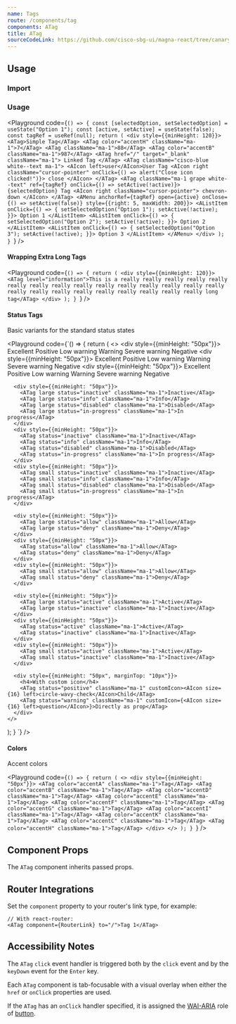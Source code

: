 ```yaml
---
name: Tags
route: /components/tag
components: ATag
title: ATag
sourceCodeLink: https://github.com/cisco-sbg-ui/magna-react/tree/canary/framework/components/ATag
---
```


## Usage

### Import

<ComponentImport components="ATag" />

### Usage

<Playground
  code={`() => {
  const [selectedOption, setSelectedOption] = useState("Option 1");
  const [active, setActive] = useState(false);
  const tagRef = useRef(null);
  return (
    <div style={{minHeight: 120}}>
      <ATag>Simple Tag</ATag>
      <ATag color="accentH" className="ma-1">7</ATag>
      <ATag className="ma-1">88</ATag>
      <ATag color="accentB" className="ma-1">987</ATag>
      <ATag href="/" target="_blank" className="ma-1">
        Linked Tag
      </ATag>
      <ATag className="cisco-blue white--text ma-1">
        <AIcon left>user</AIcon>User Tag
        <AIcon
          right
          className="cursor-pointer"
          onClick={() => alert("Close icon clicked!")}>
          close
        </AIcon>
      </ATag>
      <ATag
        className="ma-1 grape white--text"
        ref={tagRef}
        onClick={() => setActive(!active)}>
        {selectedOption} Tag
        <AIcon right className="cursor-pointer">
          chevron-down
        </AIcon>
      </ATag>
      <AMenu
        anchorRef={tagRef}
        open={active}
        onClose={() => setActive(false)}
        style={{right: 5, maxWidth: 200}}>
        <AListItem
          onClick={() => {
            setSelectedOption("Option 1");
            setActive(!active);
          }}>
          Option 1
        </AListItem>
        <AListItem
          onClick={() => {
            setSelectedOption("Option 2");
            setActive(!active);
          }}>
          Option 2
        </AListItem>
        <AListItem
          onClick={() => {
            setSelectedOption("Option 3");
            setActive(!active);
          }}>
          Option 3
        </AListItem>
      </AMenu>
    </div>
);
}
`}
/>

#### Wrapping Extra Long Tags

<Playground
  code={`() => {
  return (
    <div style={{minHeight: 120}}>
      <ATag level="information">This is a really really really really really really really really really really really really really really really really really really really really really really really really long tag</ATag>
    </div>
  );
}
`}
/>

#### Status Tags

Basic variants for the standard status states

<Playground
  code={`() => {
  return (
    <>
      <div style={{minHeight: "50px"}}>
        <ATag large status="excellent" className="ma-1">Excellent</ATag>
        <ATag large status="positive" className="ma-1">Positive</ATag>
        <ATag large status="low-warning" className="ma-1">Low warning</ATag>
        <ATag large status="warning" className="ma-1">Warning</ATag>
        <ATag large status="severe-warning" className="ma-1">Severe warning</ATag>
        <ATag large status="negative" className="ma-1">Negative</ATag>
      </div>
      <div style={{minHeight: "50px"}}>
        <ATag status="excellent" className="ma-1">Excellent</ATag>
        <ATag status="positive" className="ma-1">Positive</ATag>
        <ATag status="low-warning" className="ma-1">Low warning</ATag>
        <ATag status="warning" className="ma-1">Warning</ATag>
        <ATag status="severe-warning" className="ma-1">Severe warning</ATag>
        <ATag status="negative" className="ma-1">Negative</ATag>
      </div>
      <div style={{minHeight: "50px"}}>
        <ATag small status="excellent" className="ma-1">Excellent</ATag>
        <ATag small status="positive" className="ma-1">Positive</ATag>
        <ATag small status="low-warning" className="ma-1">Low warning</ATag>
        <ATag small status="warning" className="ma-1">Warning</ATag>
        <ATag small status="severe-warning" className="ma-1">Severe warning</ATag>
        <ATag small status="negative" className="ma-1">Negative</ATag>
      </div>

      <div style={{minHeight: "50px"}}>
        <ATag large status="inactive" className="ma-1">Inactive</ATag>
        <ATag large status="info" className="ma-1">Info</ATag>
        <ATag large status="disabled" className="ma-1">Disabled</ATag>
        <ATag large status="in-progress" className="ma-1">In progress</ATag>
      </div>
      <div style={{minHeight: "50px"}}>
        <ATag status="inactive" className="ma-1">Inactive</ATag>
        <ATag status="info" className="ma-1">Info</ATag>
        <ATag status="disabled" className="ma-1">Disabled</ATag>
        <ATag status="in-progress" className="ma-1">In progress</ATag>
      </div>
      <div style={{minHeight: "50px"}}>
        <ATag small status="inactive" className="ma-1">Inactive</ATag>
        <ATag small status="info" className="ma-1">Info</ATag>
        <ATag small status="disabled" className="ma-1">Disabled</ATag>
        <ATag small status="in-progress" className="ma-1">In progress</ATag>
      </div>

      <div style={{minHeight: "50px"}}>
        <ATag large status="allow" className="ma-1">Allow</ATag>
        <ATag large status="deny" className="ma-1">Deny</ATag>
      </div>
      <div style={{minHeight: "50px"}}>
        <ATag status="allow" className="ma-1">Allow</ATag>
        <ATag status="deny" className="ma-1">Deny</ATag>
      </div>
      <div style={{minHeight: "50px"}}>
        <ATag small status="allow" className="ma-1">Allow</ATag>
        <ATag small status="deny" className="ma-1">Deny</ATag>
      </div>

      <div style={{minHeight: "50px"}}>
        <ATag large status="active" className="ma-1">Active</ATag>
        <ATag large status="inactive" className="ma-1">Inactive</ATag>
      </div>
      <div style={{minHeight: "50px"}}>
        <ATag status="active" className="ma-1">Active</ATag>
        <ATag status="inactive" className="ma-1">Inactive</ATag>
      </div>
      <div style={{minHeight: "50px"}}>
        <ATag small status="active" className="ma-1">Active</ATag>
        <ATag small status="inactive" className="ma-1">Inactive</ATag>
      </div>

      <div style={{minHeight: "50px", marginTop: "10px"}}>
        <h4>With custom icon</h4>
        <ATag status="positive" className="ma-1" customIcon><AIcon size={16} left>circle-wavy-check</AIcon>Child</ATag>
        <ATag status="warning" className="ma-1" customIcon={<AIcon size={16} left>question</AIcon>}>Directly as prop</ATag>
      </div>
    </>

);
}
`}
/>

#### Colors

Accent colors

<Playground
  code={`() => {
  return (
    <>
      <div style={{minHeight: "50px"}}>
        <ATag color="accentA" className="ma-1">Tag</ATag>
        <ATag color="accentB" className="ma-1">Tag</ATag>
        <ATag color="accentD" className="ma-1">Tag</ATag>
        <ATag color="accentE" className="ma-1">Tag</ATag>
        <ATag color="accentF" className="ma-1">Tag</ATag>
        <ATag color="accentG" className="ma-1">Tag</ATag>
        <ATag color="accentI" className="ma-1">Tag</ATag>
        <ATag color="accentK" className="ma-1">Tag</ATag>
        <ATag color="accentC" className="ma-1">Tag</ATag>
        <ATag color="accentH" className="ma-1">Tag</ATag>
      </div>
    </>
);
}
`}
/>

## Component Props

The `ATag` component inherits passed props.

<Props of="ATag" />

## Router Integrations

Set the `component` property to your router's link type, for example:

```
// With react-router:
<ATag component={RouterLink} to="/">Tag 1</ATag>
```

## Accessibility Notes

The `ATag` `click` event handler is triggered both by the `click` event and by the `keyDown` event for the `Enter` key.

Each `ATag` component is tab-focusable with a visual overlay when either the `href` or `onClick` properties are used.

If the `ATag` has an `onClick` handler specified, it is assigned the [WAI-ARIA](https://www.w3.org/WAI/standards-guidelines/aria/) role of [button](https://www.w3.org/TR/wai-aria/#button).
